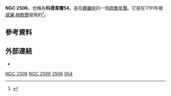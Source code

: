 {{Infobox Cluster |
| name = [[星雲和星團新總表|NGC]] 2506
| image = 
| caption = 
| credit = 
| class = 疏散星團
| epoch = [[J2000|J2000]]
| ra = {{RA|08|00|01}}<ref name="simbad">{{cite web
  | title=SIMBAD Astronomical Database
  | work=Results for NGC 2506
  | url=http://simbad.u-strasbg.fr/simbad/sim-basic?Ident=NGC+2506
  | accessdate=2010-11-28
  | archive-date=2016-03-04
  | archive-url=https://web.archive.org/web/20160304024849/http://simbad.u-strasbg.fr/simbad/sim-basic?Ident=NGC+2506
  | dead-url=no
  }}</ref>
| dec = {{DEC|-10|46|12}}<ref name="simbad" />
| dist_ly = 11,300 [[光年|光年]]<ref name="webda">{{cite web
  | title=WEBDA Database
  | work=Results for NGC 2506
  | url=http://www.univie.ac.at/webda/cgi-bin/ocl_page.cgi?dirname=ngc2506
  | accessdate=2010-11-28
  | archive-date=2016-03-03
  | archive-url=https://web.archive.org/web/20160303191825/http://www.univie.ac.at/webda/cgi-bin/ocl_page.cgi?dirname=ngc2506
  | dead-url=yes
  }}</ref>
| dist_pc = 3,460 [[秒差距|秒差距]]<ref name="webda" />
| appmag_v = 7.6<ref name="seds">{{cite web
  | title=SEDS NGC Catalog Online
  | work=Results for NGC 2506
  | url=http://spider.seds.org/ngc/ngc.cgi?2506
  | accessdate=2010-11-28
  | archive-date=2011-08-07
  | archive-url=https://web.archive.org/web/20110807054746/http://spider.seds.org/ngc/ngc.cgi?2506
  | dead-url=no
  }}</ref>
| size_v = 7′<ref name="seds" />
| radius_ly = 
| absmag_v = 
| constellation = [[麒麟座|麒麟座]]
| notes = 
| names = Cl Melotte 80,<ref name="simbad" /> [[科德韋爾深空天體表|科德韋爾]]54
}}

''' NGC 2506'''，也稱為'''科德韋爾54'''，是在[[麒麟座|麒麟座]]的一個[[疏散星團|疏散星團]]。它是在1791年被[[威廉·赫歇爾|威廉·赫歇爾]]發現的<ref>{{cite web 
 |author=Robert E. Erdmann 
 |title=NGC Discoveres 
 |work=The NGC/IC Project 
 |url=http://www.ngcicproject.org/erdmann/NGC_Discoverers_01.txt 
 |accessdate=2010-11-28 
 |deadurl=yes 
 |archiveurl=https://web.archive.org/web/20110228034511/http://www.ngcicproject.org/erdmann/NGC_Discoverers_01.txt 
 |archivedate=2011-02-28 
 }}</ref>。

== 參考資料 ==
{{reflist}}

== 外部連結 ==
* {{WikiSky}}

{{Sky|00|48|26|+|85|15|18|6677}}

{{科德韋爾天體}}

[[Category:疏散星團|NGC 2506]]
[[Category:麒麟座|NGC 2506]]
[[Category:NGC天體|2506]]
[[Category:科德韋爾天體|054]]

{{star-cluster-stub}}